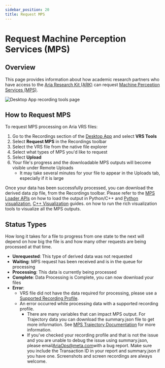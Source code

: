 ```yaml
---
sidebar_position: 20
title: Request MPS
---
```


# Request Machine Perception Services (MPS)

## Overview

This page provides information about how academic research partners who have access to the [Aria Research Kit (ARK)](https://www.projectaria.com/research-kit/) can request [Machine Perception Services (MPS)](/docs/ARK/mps).

![Desktop App recording tools page](/img/ARK/desktop_app_mps.png)

## How to Request MPS
To request MPS processing on Aria VRS files:
1. Go to the Recordings section of the [Desktop App](/docs/ARK/desktop_companion_app.mdx) and select **VRS Tools**
2. Select **Request MPS** in the Recordings toolbar
3. Select the VRS file from the native file explorer
4. Select what types of MPS you'd like to request
5. Select **Upload**
6. Your file's progress and the downloadable MPS outputs will become visible under Remote Uploads
    * It may take several minutes for your file to appear in the Uploads tab, especially if it is large

Once your data has been successfully processed, you can download the derived data zip file, from the Recordings toolbar. Please refer to the [MPS Loader APIs](/docs/data_utilities/core_code_snippets/mps#load-mps-output) on how to load the output in Python/C++ and [Python visualization](/docs/data_utilities/visualization/visualization_python#run-mps-viewer), [C++ Visualization](/docs/data_utilities/visualization/visualization_cpp#mps-static-scene-visualizer) guides. on how to run the rich visualization tools to visualize all the MPS outputs.

## Status Types

How long it takes for a file to progress from one state to the next will depend on how big the file is and how many other requests are being processed at that time.

* **Unrequested**: This type of derived data was not requested
* **Waiting**: MPS request has been received and is in the queue for processing
* **Processing**: This data is currently being processed
* **Complete**: Data Processing is Complete, you can now download your files
* **Error**:
    * VRS file did not have the data required for processing, please use a [Supported Recording Profile](/docs/tech_spec/#recording-profiles).
    * An error occurred while processing data with a supported recording profile.
        * There are many variables that can impact MPS output. For Trajectory data you can download the summary.json file to get more information. See [MPS Trajectory Documentation](/docs/data_formats/mps/mps_summary) for more information.
        * If you've checked your recording profile and that is not the issue and you are unable to debug the issue using summary.json, please email[AriaOps@meta.com](mailto:AriaOps@meta.com)with a bug report. Make sure you include the Transaction ID in your report and summary.json if you have one. Screenshots and screen recordings are always welcome.
